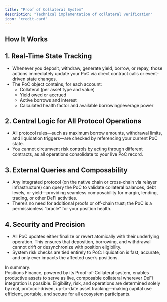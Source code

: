 ```yaml
---
title: "Proof of Collateral System"
description: "Technical implementation of collateral verification"
icon: "credit-card"
---
```



## How It Works

## 1. Real-Time State Tracking

- Whenever you deposit, withdraw, generate yield, borrow, or repay, those actions immediately update your PoC via direct contract calls or event-driven state changes.
- The PoC object contains, for each account:
  - Collateral (per asset type and value)
  - Yield owed or accrued
  - Active borrows and interest
  - Calculated health factor and available borrowing/leverage power

## 2. Central Logic for All Protocol Operations

- All protocol rules—such as maximum borrow amounts, withdrawal limits, and liquidation triggers—are checked by referencing your current PoC state.
- You cannot circumvent risk controls by acting through different contracts, as all operations consolidate to your live PoC record.

## 3. External Queries and Composability

- Any integrated protocol (on the native chain or cross-chain via relayer infrastructure) can query the PoC to validate collateral balances, debt levels, or yield—providing seamless composability for margin, lending, trading, or other DeFi activities.
- There’s no need for additional proofs or off-chain trust; the PoC is a permissionless “oracle” for your position health.

## 4. Security and Precision

- All PoC updates either finalize or revert atomically with their underlying operation. This ensures that deposition, borrowing, and withdrawal cannot drift or desynchronize with position eligibility.
- System risk checks are tied entirely to PoC: liquidation is fast, accurate, and only ever impacts the affected user’s positions.

In summary:\
Positions Finance, powered by its Proof-of-Collateral system, enables productive assets to serve as live, composable collateral wherever DeFi integration is possible. Eligibility, risk, and operations are determined solely by real, protocol-driven, up-to-date asset tracking—making capital use efficient, portable, and secure for all ecosystem participants.
